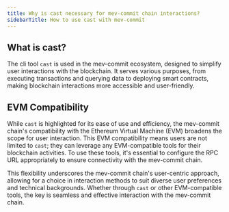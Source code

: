 ```yaml
---
title: Why is cast necessary for mev-commit chain interactions?
sidebarTitle: How to use cast with mev-commit
---
```


## What is cast?

The cli tool `cast` is used in the mev-commit ecosystem, designed to simplify user interactions with the blockchain.
It serves various purposes, from executing transactions and querying data to deploying smart contracts, making blockchain interactions more accessible and user-friendly.

## EVM Compatibility

While `cast` is highlighted for its ease of use and efficiency, the mev-commit chain's compatibility with the
Ethereum Virtual Machine (EVM) broadens the scope for user interaction. This EVM compatibility means users are
not limited to `cast`; they can leverage any EVM-compatible tools for their blockchain activities.
To use these tools, it's essential to configure the RPC URL appropriately to ensure connectivity with the mev-commit chain.

This flexibility underscores the mev-commit chain's user-centric approach, allowing for a choice in interaction methods
to suit diverse user preferences and technical backgrounds. Whether through `cast` or other EVM-compatible tools, the key
is seamless and effective interaction with the mev-commit chain.

